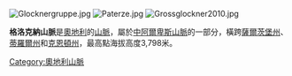 [[Image:Glocknergruppe.jpg|thumb]]
[[Image:Paterze.jpg|thumb]]
[[Image:Grossglockner2010.jpg|thumb]]

'''格洛克納山脈'''是[[奧地利|奧地利]]的[[山脈|山脈]]，屬於[[中阿爾卑斯山脈|中阿爾卑斯山脈]]的一部分，橫跨[[薩爾茨堡州|薩爾茨堡州]]、[[蒂羅爾州|蒂羅爾州]]和[[克恩頓州|克恩頓州]]，最高點海拔高度3,798米。

{{Austria-geo-stub}}
[[Category:奧地利山脈|Category:奧地利山脈]]